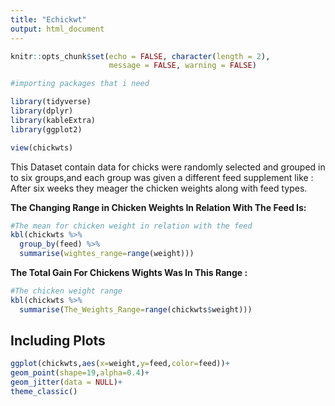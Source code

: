 ---
title: "Echickwt"
output: html_document
---



```{r setup, include=FALSE }
knitr::opts_chunk$set(echo = FALSE, character(length = 2),
                      message = FALSE, warning = FALSE)
```

```{r}
#importing packages that i need

library(tidyverse)
library(dplyr)
library(kableExtra)
library(ggplot2)
```

```{r}
view(chickwts)
```

This Dataset contain data for chicks were randomly selected and grouped in to six groups,and each group was given a different feed supplement like :
After six weeks they meager the chicken weights along with feed types.


__The Changing Range in Chicken Weights In Relation With The Feed Is:__

```{r}
#The mean for chicken weight in relation with the feed 
kbl(chickwts %>% 
  group_by(feed) %>% 
  summarise(wightes_range=range(weight)))
```




__The Total Gain For Chickens Wights Was In This Range :__



```{r}
#The chicken weight range
kbl(chickwts %>%
  summarise(The_Weights_Range=range(chickwts$weight)))
```

## Including Plots

```{r feed, echo=FALSE}

ggplot(chickwts,aes(x=weight,y=feed,color=feed))+
geom_point(shape=19,alpha=0.4)+
geom_jitter(data = NULL)+
theme_classic()

```
